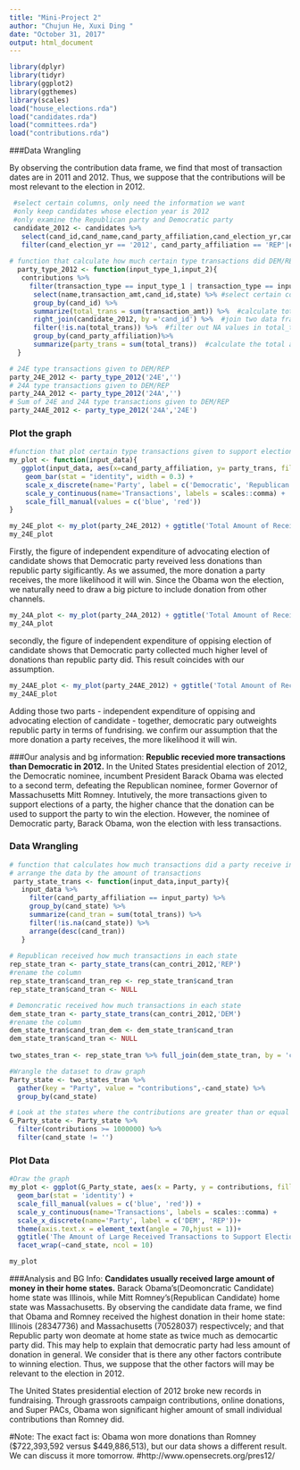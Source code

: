 ```yaml
---
title: "Mini-Project 2"
author: "Chujun He, Xuxi Ding "
date: "October 31, 2017"
output: html_document
---
```


```r
library(dplyr)
library(tidyr)
library(ggplot2)
library(ggthemes)
library(scales)
load("house_elections.rda")
load("candidates.rda")
load("committees.rda")
load("contributions.rda")
```

###Data Wrangling

By observing the contribution data frame, we find that most of transaction dates are in 2011 and 2012. Thus, we suppose that the contributions will be most relevant to the election in 2012. 

```r
 #select certain columns, only need the information we want
 #only keep candidates whose election year is 2012
 #only examine the Republican party and Democratic party
 candidate_2012 <- candidates %>%
   select(cand_id,cand_name,cand_party_affiliation,cand_election_yr,cand_state) %>%
   filter(cand_election_yr == '2012', cand_party_affiliation == 'REP'|cand_party_affiliation == 'DEM')
 
# function that calculate how much certain type transactions did DEM/REP receive
  party_type_2012 <- function(input_type_1,input_2){
   contributions %>% 
     filter(transaction_type == input_type_1 | transaction_type == input_2) %>%   #only consider certain type transaction, which is directly used to support/oppose the candidates
      select(name,transaction_amt,cand_id,state) %>% #select certain columns, only need the information we want
      group_by(cand_id) %>% 
      summarize(total_trans = sum(transaction_amt)) %>%  #calculate total transaction amount given to a candidate
      right_join(candidate_2012, by ='cand_id') %>%  #join two data frames 
      filter(!is.na(total_trans)) %>%  #filter out NA values in total_trans
      group_by(cand_party_affiliation)%>% 
      summarize(party_trans = sum(total_trans))  #calculate the total amount of transactions to a party
  }

# 24E type transactions given to DEM/REP
party_24E_2012 <- party_type_2012('24E','')
# 24A type transactions given to DEM/REP
party_24A_2012 <- party_type_2012('24A','')
# Sum of 24E and 24A type transactions given to DEM/REP
party_24AE_2012 <- party_type_2012('24A','24E')
```

### Plot the graph
```r
#function that plot certain type transactions given to support elections of two parties from 2011 to 2012
my_plot <- function(input_data){
   ggplot(input_data, aes(x=cand_party_affiliation, y= party_trans, fill = cand_party_affiliation)) +
    geom_bar(stat = "identity", width = 0.3) +
    scale_x_discrete(name='Party', label = c('Democratic', 'Republican'))+
    scale_y_continuous(name='Transactions', labels = scales::comma) +
    scale_fill_manual(values = c('blue', 'red'))
}

my_24E_plot <- my_plot(party_24E_2012) + ggtitle('Total Amount of Received 24E Transactions from 2011 to 2012')
my_24E_plot
```

Firstly, the figure of independent expenditure of advocating election of candidate shows that Democratic party reveived less donations than republic party sigificantly. As we assumed, the more donation a party receives, the more likelihood it will win. Since the Obama won the election, we naturally need to draw a big picture to include donation from other channels. 

```r
my_24A_plot <- my_plot(party_24A_2012) + ggtitle('Total Amount of Received 24A Transactions from 2011 to 2012')
my_24A_plot
```

secondly, the figure of independent expenditure of oppising election of candidate shows that Democratic party collected much higher level of donations than republic party did. This result coincides with our assumption.

```r
my_24AE_plot <- my_plot(party_24AE_2012) + ggtitle('Total Amount of Received 24A/24E Transactions from 2011 to 2012')
my_24AE_plot
```
Adding those two parts - independent expenditure of oppising and advocating election of candidate - together, democratic pary outweights republic party in terms of fundrising. we confirm our assumption that the more donation a party receives, the more likelihood it will win.

###Our analysis and bg information:
**Republic recevied more transactions than Democratic in 2012.**
In the United States presidential election of 2012, the Democratic nominee, incumbent President Barack Obama was elected to a second term, defeating the Republican nominee, former Governor of Massachusetts Mitt Romney. Intutively, the more transactions given to support elections of a party, the higher chance that the donation can be used to support the party to win the election. However, the nominee of Democratic party, Barack Obama, won the election with less transactions.


### Data Wrangling
```r
# function that calculates how much transactions did a party receive in each state
# arrange the data by the amount of transactions
 party_state_trans <- function(input_data,input_party){
   input_data %>% 
     filter(cand_party_affiliation == input_party) %>%
     group_by(cand_state) %>% 
     summarize(cand_tran = sum(total_trans)) %>% 
     filter(!is.na(cand_state)) %>%
     arrange(desc(cand_tran))
   }
 
# Republican received how much transactions in each state
rep_state_tran <- party_state_trans(can_contri_2012,'REP')
#rename the column
rep_state_tran$cand_tran_rep <- rep_state_tran$cand_tran
rep_state_tran$cand_tran <- NULL

# Demoncratic received how much transactions in each state
dem_state_tran <- party_state_trans(can_contri_2012,'DEM')
#rename the column
dem_state_tran$cand_tran_dem <- dem_state_tran$cand_tran
dem_state_tran$cand_tran <- NULL
 
two_states_tran <- rep_state_tran %>% full_join(dem_state_tran, by = 'cand_state')

#Wrangle the dataset to draw graph
Party_state <- two_states_tran %>%
  gather(key = "Party", value = "contributions",-cand_state) %>%
  group_by(cand_state)

# Look at the states where the contributions are greater than or equal to 1000000 (relatively large)
G_Party_state <- Party_state %>%
  filter(contributions >= 1000000) %>%
  filter(cand_state != '')
```

### Plot Data
```r
#Draw the graph
my_plot <- ggplot(G_Party_state, aes(x = Party, y = contributions, fill = Party)) +
  geom_bar(stat = 'identity') + 
  scale_fill_manual(values = c('blue', 'red')) +
  scale_y_continuous(name='Transactions', labels = scales::comma) +
  scale_x_discrete(name='Party', label = c('DEM', 'REP'))+
  theme(axis.text.x = element_text(angle = 70,hjust = 1))+
  ggtitle('The Amount of Large Received Transactions to Support Elections by DEM and REP')+
  facet_wrap(~cand_state, ncol = 10)

my_plot

```

###Analysis and BG Info:
**Candidates usually received large amount of money in their home states.**
Barack Obama's(Deomoncratic Candidate) home state was Illinois, while Mitt Romney's(Republican Candidate) home state was Massachusetts. By observing the candidate data frame, we find that Obama and Romney received the highest donation in their home state: Illinois (28347736) and Massachusetts (70528037) respectivcely; and that Republic party won deomate at home state as twice much as democartic party did. This may help to explain that democratic party had less amount of donation in general. We consider that is there any other factors contribute to winning election. Thus, we suppose that the other factors will may be relevant to the election in 2012.

The United States presidential election of 2012 broke new records in fundraising. Through grassroots campaign contributions, online donations, and Super PACs, Obama won significant higher amount of small individual contributions than Romney did. 

#Note: The exact fact is: Obama won more donations than Romney ($722,393,592	versus $449,886,513), but our data shows a different result. We can discuss it more tomorrow. 
#http://www.opensecrets.org/pres12/




